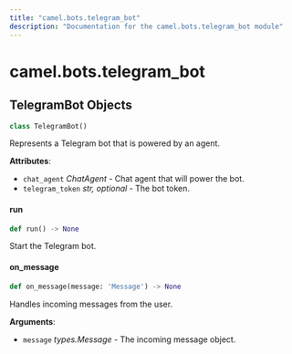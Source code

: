 ```yaml
---
title: "camel.bots.telegram_bot"
description: "Documentation for the camel.bots.telegram_bot module"
---
```


<a id="camel.bots.telegram_bot"></a>

# camel.bots.telegram\_bot

<a id="camel.bots.telegram_bot.TelegramBot"></a>

## TelegramBot Objects

```python
class TelegramBot()
```

Represents a Telegram bot that is powered by an agent.

**Attributes**:

- `chat_agent` _ChatAgent_ - Chat agent that will power the bot.
- `telegram_token` _str, optional_ - The bot token.

<a id="camel.bots.telegram_bot.TelegramBot.run"></a>

#### run

```python
def run() -> None
```

Start the Telegram bot.

<a id="camel.bots.telegram_bot.TelegramBot.on_message"></a>

#### on\_message

```python
def on_message(message: 'Message') -> None
```

Handles incoming messages from the user.

**Arguments**:

- `message` _types.Message_ - The incoming message object.


